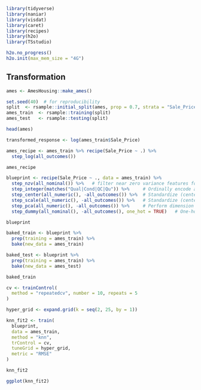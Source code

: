 ```r
library(tidyverse)
library(naniar)
library(visdat)
library(caret)
library(recipes)
library(h2o)
library(TSstudio)
```

```r
h2o.no_progress()
h2o.init(max_mem_size = "4G")
```

## Transformation

```r
ames <- AmesHousing::make_ames()

set.seed(40)  # for reproducibility
split  <- rsample::initial_split(ames, prop = 0.7, strata = "Sale_Price")
ames_train  <- rsample::training(split)
ames_test   <- rsample::testing(split)
```

```r
head(ames)
```

```r
transformed_response <- log(ames_train$Sale_Price)
```

```r
ames_recipe <- ames_train %>% recipe(Sale_Price ~ .) %>%
  step_log(all_outcomes())

ames_recipe
```

```r
blueprint <- recipe(Sale_Price ~ ., data = ames_train) %>%
  step_nzv(all_nominal()) %>%   # filter near zero variance features for categorical features
  step_integer(matches("Qual|Cond|QC|Qu")) %>%     # Ordinally encode all quality features, which are on a 1–10 Likert scale.
  step_center(all_numeric(), -all_outcomes()) %>%  # Standardize (center and scale) all numeric features.
  step_scale(all_numeric(), -all_outcomes()) %>%   # Standardize (center and scale) all numeric features.
  step_pca(all_numeric(), -all_outcomes()) %>%     # Perform dimension reduction by applying PCA to all numeric features.
  step_dummy(all_nominal(), -all_outcomes(), one_hot = TRUE)   # One-hot encode our remaining categorical features.

blueprint
```

```r
baked_train <- blueprint %>%
  prep(training = ames_train) %>%
  bake(new_data = ames_train)

baked_test <- blueprint %>%
  prep(training = ames_train) %>%
  bake(new_data = ames_test)

baked_train
```

```r
cv <- trainControl(
  method = "repeatedcv", number = 10, repeats = 5
)

hyper_grid <- expand.grid(k = seq(2, 25, by = 1))

knn_fit2 <- train(
  blueprint,
  data = ames_train,
  method = "knn",
  trControl = cv,
  tuneGrid = hyper_grid,
  metric = "RMSE"
)

knn_fit2
```

```r
ggplot(knn_fit2)
```
